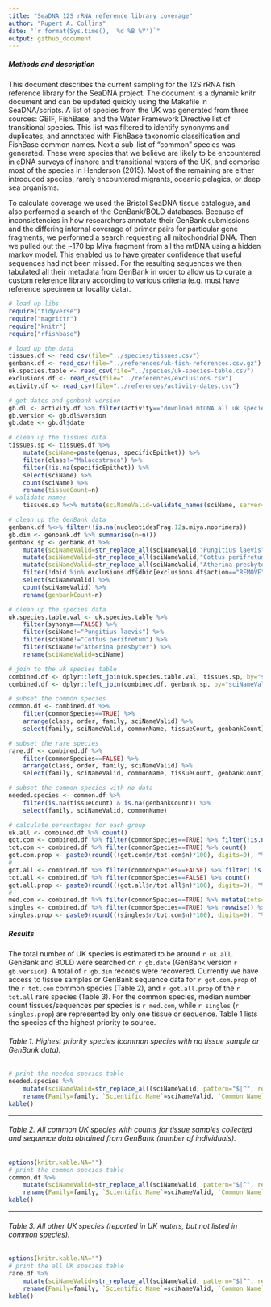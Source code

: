 ```yaml
---
title: "SeaDNA 12S rRNA reference library coverage"
author: "Rupert A. Collins"
date: "`r format(Sys.time(), '%d %B %Y')`"
output: github_document
---
```



##### Methods and description
This document describes the current sampling for the 12S rRNA fish reference library for the SeaDNA project. 
The document is a dynamic knitr document and can be updated quickly using the Makefile in SeaDNA/scripts.
A list of species from the UK was generated from three sources: GBIF, FishBase, and the Water Framework Directive list of transitional species.
This list was filtered to identify synonyms and duplicates, and annotated with FishBase taxonomic classification and FishBase common names.
Next a sub-list of "common" species was generated. 
These were species that we believe are likely to be encountered in eDNA surveys of inshore and transitional waters of the UK, and comprise most of the species in Henderson (2015).
Most of the remaining are either introduced species, rarely encountered migrants, oceanic pelagics, or deep sea organisms.


To calculate coverage we used the Bristol SeaDNA tissue catalogue, and also performed a search of the GenBank/BOLD databases. 
Because of inconsistencies in how researchers annotate their GenBank submissions and the differing internal coverage of primer pairs for particular gene fragments, we performed a search requesting all mitochondrial DNA.
Then we pulled out the ~170 bp Miya fragment from all the mtDNA using a hidden markov model. This enabled us to have greater confidence that useful sequences had not been missed. 
For the resulting sequences we then tabulated all their metadata from GenBank in order to allow us to curate a custom reference library according to various criteria (e.g. must have reference specimen or locality data).


```r
# load up libs
require("tidyverse")
require("magrittr")
require("knitr")
require("rfishbase")
```


```r
# load up the data
tissues.df <- read_csv(file="../species/tissues.csv")
genbank.df <- read_csv(file="../references/uk-fish-references.csv.gz")
uk.species.table <- read_csv(file="../species/uk-species-table.csv")
exclusions.df <- read_csv(file="../references/exclusions.csv")
activity.df <- read_csv(file="../references/activity-dates.csv")
```


```r
# get dates and genbank version
gb.dl <- activity.df %>% filter(activity=="download mtDNA all uk species")
gb.version <- gb.dl$version
gb.date <- gb.dl$date
```


```r
# clean up the tissues data
tissues.sp <- tissues.df %>%
    mutate(sciName=paste(genus, specificEpithet)) %>%
    filter(class!="Malacostraca") %>%
    filter(!is.na(specificEpithet)) %>%
    select(sciName) %>%
    count(sciName) %>%
    rename(tissueCount=n)
# validate names
    tissues.sp %<>% mutate(sciNameValid=validate_names(sciName, server="fishbase"))
```


```r
# clean up the GenBank data
genbank.df %<>% filter(!is.na(nucleotidesFrag.12s.miya.noprimers))
gb.dim <- genbank.df %>% summarise(n=n())
genbank.sp <- genbank.df %>%
    mutate(sciNameValid=str_replace_all(sciNameValid,"Pungitius laevis","Pungitius pungitius")) %>% 
    mutate(sciNameValid=str_replace_all(sciNameValid,"Cottus perifretum","Cottus gobio")) %>% 
    mutate(sciNameValid=str_replace_all(sciNameValid,"Atherina presbyter","Atherina boyeri")) %>% 
    filter(!dbid %in% exclusions.df$dbid[exclusions.df$action=="REMOVE"]) %>%
    select(sciNameValid) %>%
    count(sciNameValid) %>%
    rename(genbankCount=n) 
```


```r
# clean up the species data
uk.species.table.val <- uk.species.table %>%
    filter(synonym==FALSE) %>% 
    filter(sciName!="Pungitius laevis") %>%
    filter(sciName!="Cottus perifretum") %>%
    filter(sciName!="Atherina presbyter") %>%
    rename(sciNameValid=sciName)
```


```r
# join to the uk species table
combined.df <- dplyr::left_join(uk.species.table.val, tissues.sp, by="sciNameValid")
combined.df <- dplyr::left_join(combined.df, genbank.sp, by="sciNameValid")
```


```r
# subset the common species
common.df <- combined.df %>%
    filter(commonSpecies==TRUE) %>%
    arrange(class, order, family, sciNameValid) %>%
    select(family, sciNameValid, commonName, tissueCount, genbankCount)
```


```r
# subset the rare species
rare.df <- combined.df %>%
    filter(commonSpecies==FALSE) %>%
    arrange(class, order, family, sciNameValid) %>%
    select(family, sciNameValid, commonName, tissueCount, genbankCount)
```


```r
# subset the common species with no data
needed.species <- common.df %>%
    filter(is.na(tissueCount) & is.na(genbankCount)) %>%
    select(family, sciNameValid, commonName)
```


```r
# calculate percentages for each group
uk.all <- combined.df %>% count()
got.com <- combined.df %>% filter(commonSpecies==TRUE) %>% filter(!is.na(tissueCount) | !is.na(genbankCount)) %>% count()
tot.com <- combined.df %>% filter(commonSpecies==TRUE) %>% count()
got.com.prop <- paste0(round(((got.com$n/tot.com$n)*100), digits=0), "%")
#
got.all <- combined.df %>% filter(commonSpecies==FALSE) %>% filter(!is.na(tissueCount) | !is.na(genbankCount)) %>% count()
tot.all <- combined.df %>% filter(commonSpecies==FALSE) %>% count()
got.all.prop <- paste0(round(((got.all$n/tot.all$n)*100), digits=0), "%")
#
med.com <- combined.df %>% filter(commonSpecies==TRUE) %>% mutate(tots=tissueCount+genbankCount) %>% summarise(m=median(tots,na.rm=TRUE))
singles <- combined.df %>% filter(commonSpecies==TRUE) %>% rowwise() %>% mutate(tots=sum(tissueCount,genbankCount,na.rm=TRUE)) %>% filter(tots==1) %>% count()
singles.prop <- paste0(round(((singles$n/tot.com$n)*100), digits=0), "%")
```

##### Results
The total number of UK species is estimated to be around `r uk.all`.
GenBank and BOLD were searched on `r gb.date` (GenBank version `r gb.version`).
A total of `r gb.dim` records were recovered.
Currently we have access to tissue samples or GenBank sequence data for `r got.com.prop` of the `r tot.com` common species (Table 2), and `r got.all.prop` of the `r tot.all` rare species (Table 3).
For the common species, median number count tissues/sequences per species is `r med.com`, while `r singles` (`r singles.prop`) are represented by only one tissue or sequence.
Table 1 lists the species of the highest priority to source.


###### Table 1. Highest priority species (common species with no tissue sample or GenBank data).
```r
# print the needed species table
needed.species %>%
    mutate(sciNameValid=str_replace_all(sciNameValid, pattern="$|^", replacement="*")) %>%
    rename(Family=family, `Scientific Name`=sciNameValid, `Common Name`=commonName) %>%
kable()
```
---


###### Table 2. All common UK species with counts for tissue samples collected and sequence data obtained from GenBank (number of individuals).
```r
options(knitr.kable.NA="")
# print the common species table
common.df %>%
    mutate(sciNameValid=str_replace_all(sciNameValid, pattern="$|^", replacement="*")) %>%
    rename(Family=family, `Scientific Name`=sciNameValid, `Common Name`=commonName, `Tissue Count`=tissueCount, `GenBank Count`=genbankCount) %>%
kable()
```
---


###### Table 3. All other UK species (reported in UK waters, but not listed in common species).
```r
options(knitr.kable.NA="")
# print the all UK species table
rare.df %>%
    mutate(sciNameValid=str_replace_all(sciNameValid, pattern="$|^", replacement="*")) %>%
    rename(Family=family, `Scientific Name`=sciNameValid, `Common Name`=commonName, `Tissue Count`=tissueCount, `GenBank Count`=genbankCount) %>%
kable()
```

